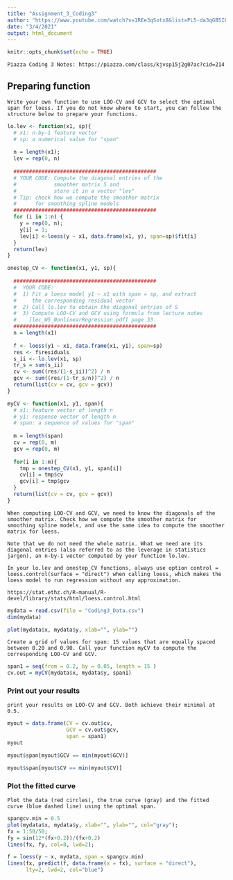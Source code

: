 ```yaml
---
title: "Assignment_3_Coding3"
author: "https://www.youtube.com/watch?v=1REe3qSotx8&list=PL5-da3qGB5IB-Xdpj_uXJpLGiRfv9UVXI"
date: "3/4/2021"
output: html_document
---
```


```r
knitr::opts_chunk$set(echo = TRUE)
```
```
Piazza Coding 3 Notes: https://piazza.com/class/kjvsp15j2g07ac?cid=214
```
## Preparing function
```
Write your own function to use LOO-CV and GCV to select the optimal span for loess. If you do not know where to start, you can follow the structure below to prepare your functions.
```
```r
lo.lev <- function(x1, sp){
  # x1: n-by-1 feature vector
  # sp: a numerical value for "span"
  
  n = length(x1);
  lev = rep(0, n)
  
  ##############################################
  # YOUR CODE: Compute the diagonal entries of the 
  #            smoother matrix S and 
  #            store it in a vector "lev"
  # Tip: check how we compute the smoother matrix
  #      for smoothing spline models
  ##############################################
  for (i in 1:n) {
    y = rep(0, n);
    y[i] = 1;
    lev[i] <-loess(y ~ x1, data.frame(x1, y), span=sp)$fit[i]
  }
  return(lev)
}

onestep_CV <- function(x1, y1, sp){
  
  ##############################################
  #  YOUR CODE: 
  #  1) Fit a loess model y1 ~ x1 with span = sp, and extract 
  #     the corresponding residual vector
  #  2) Call lo.lev to obtain the diagonal entries of S
  #  3) Compute LOO-CV and GCV using formula from lecture notes
  #    [lec_W5_NonlinearRegression.pdf] page 33. 
  ##############################################
  n = length(x1)
  
  f <- loess(y1 ~ x1, data.frame(x1, y1), span=sp)
  res <- f$residuals
  s_ii <- lo.lev(x1, sp)
  tr_s = sum(s_ii)
  cv <- sum((res/(1-s_ii))^2) / n
  gcv <- sum((res/(1-tr_s/n))^2) / n
  return(list(cv = cv, gcv = gcv))
}

myCV <- function(x1, y1, span){
  # x1: feature vector of length n
  # y1: response vector of length n
  # span: a sequence of values for "span"
  
  m = length(span)
  cv = rep(0, m)
  gcv = rep(0, m)
  
  for(i in 1:m){
    tmp = onestep_CV(x1, y1, span[i])
    cv[i] = tmp$cv
    gcv[i] = tmp$gcv
  }
  return(list(cv = cv, gcv = gcv))
}
```

```
When computing LOO-CV and GCV, we need to know the diagonals of the smoother matrix. Check how we compute the smoother matrix for smoothing spline models, and use the same idea to compute the smoother matrix for loess.

Note that we do not need the whole matrix. What we need are its diagonal entries (also referred to as the leverage in statistics jargon), an n-by-1 vector computed by your function lo.lev.

In your lo.lev and onestep_CV functions, always use option control = loess.control(surface = "direct") when calling loess, which makes the loess model to run regression without any approximation.

https://stat.ethz.ch/R-manual/R-devel/library/stats/html/loess.control.html
```

```r
mydata = read.csv(file = "Coding3_Data.csv")
dim(mydata)
```

```r
plot(mydata$x, mydata$y, xlab="", ylab="")
```

```
Create a grid of values for span: 15 values that are equally spaced between 0.20 and 0.90. Call your function myCV to compute the corresponding LOO-CV and GCV.
```

```r
span1 = seq(from = 0.2, by = 0.05, length = 15 )
cv.out = myCV(mydata$x, mydata$y, span1)
```

### Print out your results
```
print your results on LOO-CV and GCV. Both achieve their minimal at 0.5.
```

```r
myout = data.frame(CV = cv.out$cv, 
                   GCV = cv.out$gcv, 
                   span = span1)
myout
```


```r
myout$span[myout$GCV == min(myout$GCV)]
```

```r
myout$span[myout$CV == min(myout$CV)]
```

### Plot the fitted curve
```
Plot the data (red circles), the true curve (gray) and the fitted curve (blue dashed line) using the optimal span.
```
```r
spangcv.min = 0.5
plot(mydata$x, mydata$y, xlab="", ylab="", col="gray");
fx = 1:50/50;
fy = sin(12*(fx+0.2))/(fx+0.2)
lines(fx, fy, col=8, lwd=2);

f = loess(y ~ x, mydata, span = spangcv.min)
lines(fx, predict(f, data.frame(x = fx), surface = "direct"), 
      lty=2, lwd=2, col="blue")
```





